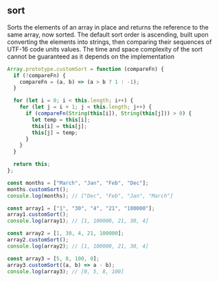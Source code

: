 
## sort

Sorts the elements of an array in place and returns the reference
to the same array, now sorted. The default sort order is ascending,
built upon converting the elements into strings, then comparing their
sequences of UTF-16 code units values. The time and space complexity
of the sort cannot be guaranteed as it depends on the implementation

```js title="Array.prototype.sort()"
Array.prototype.customSort = function (compareFn) {
  if (!compareFn) {
    compareFn = (a, b) => (a > b ? 1 : -1);
  }

  for (let i = 0; i < this.length; i++) {
    for (let j = i + 1; j < this.length; j++) {
      if (compareFn(String(this[i]), String(this[j])) > 0) {
        let temp = this[i];
        this[i] = this[j];
        this[j] = temp;
      }
    }
  }

  return this;
};

const months = ["March", "Jan", "Feb", "Dec"];
months.customSort();
console.log(months); // ["Dec", "Feb", "Jan", "March"]

const array1 = ["1", "30", "4", "21", "100000"];
array1.customSort();
console.log(array1); // [1, 100000, 21, 30, 4]

const array2 = [1, 30, 4, 21, 100000];
array2.customSort();
console.log(array2); // [1, 100000, 21, 30, 4]

const array3 = [5, 8, 100, 0];
array3.customSort((a, b) => a - b);
console.log(array3); // [0, 5, 8, 100]
```
